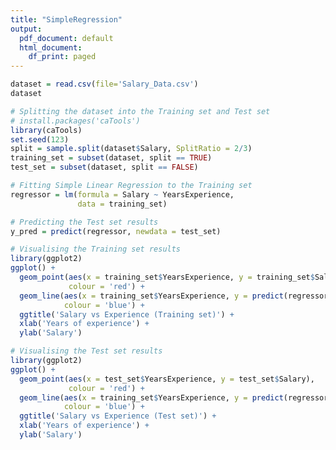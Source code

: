 ---
title: "SimpleRegression"
output:
  pdf_document: default
  html_document:
    df_print: paged
---


```{r}
dataset = read.csv(file='Salary_Data.csv')
dataset
```


```{r}
# Splitting the dataset into the Training set and Test set
# install.packages('caTools')
library(caTools)
set.seed(123)
split = sample.split(dataset$Salary, SplitRatio = 2/3)
training_set = subset(dataset, split == TRUE)
test_set = subset(dataset, split == FALSE)
```


```{r}
# Fitting Simple Linear Regression to the Training set
regressor = lm(formula = Salary ~ YearsExperience,
               data = training_set)
```



```{r}
# Predicting the Test set results
y_pred = predict(regressor, newdata = test_set)
```


```{r}
# Visualising the Training set results
library(ggplot2)
ggplot() +
  geom_point(aes(x = training_set$YearsExperience, y = training_set$Salary),
             colour = 'red') +
  geom_line(aes(x = training_set$YearsExperience, y = predict(regressor, newdata = training_set)),
            colour = 'blue') +
  ggtitle('Salary vs Experience (Training set)') +
  xlab('Years of experience') +
  ylab('Salary')
```




```{r}
# Visualising the Test set results
library(ggplot2)
ggplot() +
  geom_point(aes(x = test_set$YearsExperience, y = test_set$Salary),
             colour = 'red') +
  geom_line(aes(x = training_set$YearsExperience, y = predict(regressor, newdata = training_set)),
            colour = 'blue') +
  ggtitle('Salary vs Experience (Test set)') +
  xlab('Years of experience') +
  ylab('Salary')
```

